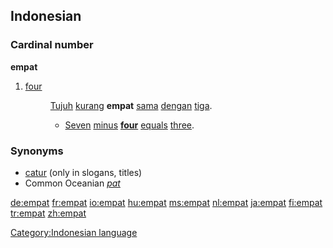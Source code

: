 ==Indonesian==

===Cardinal number===
'''empat'''

# [[four]]
#: [[tujuh|Tujuh]] [[kurang]] '''empat''' [[sama]] [[dengan]] [[tiga]].
#:* [[seven|Seven]] [[minus]] '''[[four]]''' [[equal]]s [[three]].

===Synonyms===
* [[catur]] (only in slogans, titles)
* Common Oceanian ''[[pat]]''

[[Category:Indonesian language]]

[[de:empat]]
[[fr:empat]]
[[io:empat]]
[[hu:empat]]
[[ms:empat]]
[[nl:empat]]
[[ja:empat]]
[[fi:empat]]
[[tr:empat]]
[[zh:empat]]